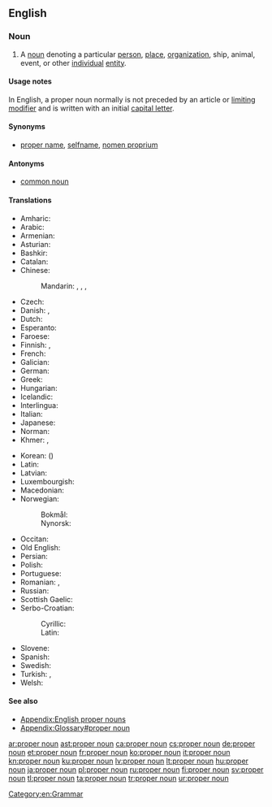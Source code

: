 ==English==
{{wikipedia}}

===Noun===
{{examples-right|''Mike'', ''United Nations''}}
{{en-noun|head=[[proper]] [[noun]]}}

# A [[noun]] denoting a particular [[person]], [[place]], [[organization]], ship, animal, event, or other [[individual]] [[entity]].

====Usage notes====
{{mainapp|English proper nouns}}
In English, a proper noun normally is not preceded by an article or [[limiting modifier]] and is written with an initial [[capital letter]].

====Synonyms====
* [[proper name]], [[selfname]], [[nomen proprium]]

====Antonyms====
* [[common noun]]

====Translations====
{{trans-top|The name of a particular person, place, organization or other individual entity}}
* Amharic: {{t|am|የተፀውኦ ስም|tr=yätäTS'äwao sm|sc=Ethi}}
* Arabic: {{t|ar|اسم علم|tr=ism 3alam}}
* Armenian: {{t|hy|հատուկ անուն|tr=hatuk anun}}
* Asturian: {{t+|ast|nome propiu|m}}
* Bashkir: {{t|ba|яңғыҙлыҡ исем|tr=yaŋğïðlïq isem|sc=Cyrl}}
* Catalan: {{t|ca|nom propi}}
* Chinese:
*: Mandarin: {{t|cmn|專有名詞|sc=Hani}}, {{t+|cmn|专有名词|tr=zhuānyǒu míngcí|sc=Hani}}, {{t+|cmn|固有名詞|sc=Hani}}, {{t|cmn|固有名词|tr=gùyǒu míngcí|sc=Hani}}
* Czech: {{t+|cs|vlastní jméno|n}}
* Danish: {{t+|da|proprium}}, {{t|da|egennavn}}
* Dutch: {{t+|nl|eigennaam|m}}
* Esperanto: {{t|eo|propra nomo}}
* Faroese: {{t|fo|sernavn|n}}
* Finnish: {{t+|fi|erisnimi}}, {{t+|fi|propri}}
* French: {{t+|fr|nom propre}}
* Galician: {{t|gl|nome propio|m}}
* German: {{t+|de|Eigenname|m}}
* Greek: {{t+|el|κύριο όνομα|n|tr=kýrio ónoma|sc=Grek}}
* Hungarian: {{t+|hu|tulajdonnév}}
* Icelandic: {{t|is|eiginnafn|n}}
* Interlingua: {{t|ia|nomine proprie}}
* Italian: {{t+|it|nome proprio}}
* Japanese: {{t+|ja|固有名詞|tr=[[こゆうめいし]], koyūmeishi}}
* Norman: {{t|nrf|nom propre|m}}
* Khmer: {{t|km|អសាធារណនាម|tr=ak sathea raknak neam|sc=Khmr}}, {{t|km|នាមអសាធារណ៍|tr=neam ak sathea|sc=Khmr}}
{{trans-mid}}
* Korean: {{t+|ko|고유명사|sc=Hang}} ({{t+|ko|固有名詞|sc=Hani}})
* Latin: {{t|la|nōmen proprium|n}}
* Latvian: {{t+|lv|īpašvārds|m}}
* Luxembourgish: {{t|lb|Eegennumm|m}}
* Macedonian: {{t|mk|лична именка|f|tr=líčna ímenka}}
* Norwegian:
*: Bokmål: {{t+|no|egennavn|n}}
*: Nynorsk: {{t|nn|eigennamn|n}}
* Occitan: {{t|oc|nom pròpri|m}}
* Old English: {{t|ang|āgen nama|m}}
* Persian: {{t+|fa|اسم خاص|sc=fa-Arab}}
* Polish: {{t+|pl|nazwa własna|f}}
* Portuguese: {{t+|pt|[[substantivo]]/[[nome]] [[próprio]]|m}}
* Romanian: {{t+|ro|nume propriu|n}}, {{t+|ro|substantiv propriu|n}}
* Russian: {{t+|ru|имя собственное|n|tr=ímja sóbstvennoje}}
* Scottish Gaelic: {{t|gd|ainmear sònrachaidh|m}}
* Serbo-Croatian:
*: Cyrillic: {{t|sh|властита именица|f|tr=vlastita imenica|sc=Cyrl}}
*: Latin: {{t|sh|vlastita imenica|f}}
* Slovene: {{t|sl|lastno ime|n}}
* Spanish: {{t+|es|nombre propio}}
* Swedish: {{t+|sv|egennamn}}
* Turkish: {{t+|tr|özel ad}}, {{t+|tr|özel isim}}
* Welsh: {{t|cy|enw priod|m}}
{{trans-bottom}}

====See also====
* [[Appendix:English proper nouns]]
* [[Appendix:Glossary#proper noun]]

[[Category:en:Grammar]]

[[ar:proper noun]]
[[ast:proper noun]]
[[ca:proper noun]]
[[cs:proper noun]]
[[de:proper noun]]
[[et:proper noun]]
[[fr:proper noun]]
[[ko:proper noun]]
[[it:proper noun]]
[[kn:proper noun]]
[[ku:proper noun]]
[[lv:proper noun]]
[[lt:proper noun]]
[[hu:proper noun]]
[[ja:proper noun]]
[[pl:proper noun]]
[[ru:proper noun]]
[[fi:proper noun]]
[[sv:proper noun]]
[[tl:proper noun]]
[[ta:proper noun]]
[[tr:proper noun]]
[[ur:proper noun]]